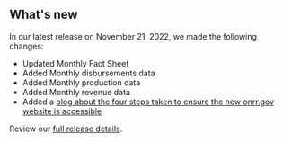 ## What's new

In our latest release on November 21, 2022, we made the following changes:

- Updated <Link href="/fact-sheet" linkType="default">Monthly Fact Sheet</Link>
- Added <Link href="/downloads/disbursements-by-month/" linkType="default">Monthly disbursements data</Link>
- Added <Link href="/downloads/production-by-month/" linkType="default">Monthly production data</Link>
- Added <Link href="/downloads/revenue/" linkType="default">Monthly revenue data</Link>
- Added a [blog about the four steps taken to ensure the new onrr.gov website is accessible](https://blog-nrrd.doi.gov/four-part-hybrid-testing/)

Review our [full release details](https://github.com/ONRR/nrrd/releases).
